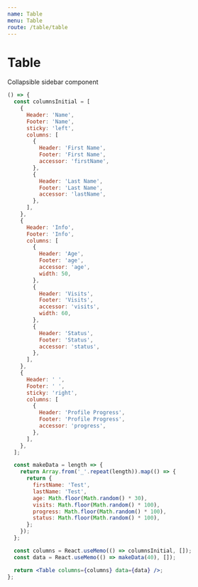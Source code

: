 ```yaml
---
name: Table
menu: Table
route: /table/table
---
```


# Table

Collapsible sidebar component

```jsx react-live
() => {
  const columnsInitial = [
    {
      Header: 'Name',
      Footer: 'Name',
      sticky: 'left',
      columns: [
        {
          Header: 'First Name',
          Footer: 'First Name',
          accessor: 'firstName',
        },
        {
          Header: 'Last Name',
          Footer: 'Last Name',
          accessor: 'lastName',
        },
      ],
    },
    {
      Header: 'Info',
      Footer: 'Info',
      columns: [
        {
          Header: 'Age',
          Footer: 'age',
          accessor: 'age',
          width: 50,
        },
        {
          Header: 'Visits',
          Footer: 'Visits',
          accessor: 'visits',
          width: 60,
        },
        {
          Header: 'Status',
          Footer: 'Status',
          accessor: 'status',
        },
      ],
    },
    {
      Header: ' ',
      Footer: ' ',
      sticky: 'right',
      columns: [
        {
          Header: 'Profile Progress',
          Footer: 'Profile Progress',
          accessor: 'progress',
        },
      ],
    },
  ];

  const makeData = length => {
    return Array.from('_'.repeat(length)).map(() => {
      return {
        firstName: 'Test',
        lastName: 'Test',
        age: Math.floor(Math.random() * 30),
        visits: Math.floor(Math.random() * 100),
        progress: Math.floor(Math.random() * 100),
        status: Math.floor(Math.random() * 100),
      };
    });
  };

  const columns = React.useMemo(() => columnsInitial, []);
  const data = React.useMemo(() => makeData(40), []);

  return <Table columns={columns} data={data} />;
};
```

